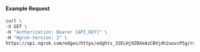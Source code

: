 #### Example Request

```bash
curl \
-X GET \
-H "Authorization: Bearer {API_KEY}" \
-H "Ngrok-Version: 2" \
https://api.ngrok.com/edges/https/edghts_32ELHj9ZBXeAzCBVjdh2uovcP5g/routes/edghtsrt_32ELHjqk3JxcHTUDOZvPhnfPnuS/backend
```
